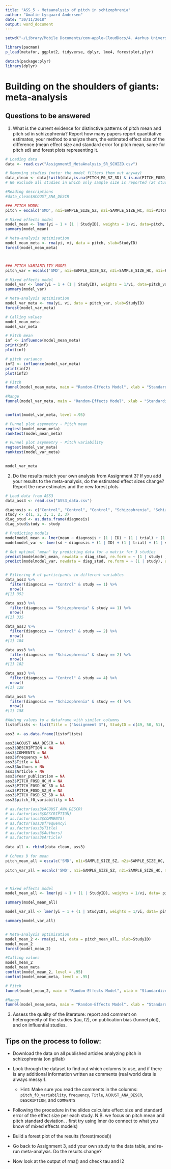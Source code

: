 ```yaml
---
title: "ASS_5 - Metaanalysis of pitch in schizophrenia"  
author: "Amalie Lysgaard Andersen"
date: "30/11/2018"
output: word_document
---
```



```r
setwd("~/Library/Mobile Documents/com~apple~CloudDocs/4. Aarhus Universitet/3. Semester/1. Experimental Methods lll/R FOLDER/Meta-analysis/Meta-analysis")

library(pacman)
p_load(metafor, ggplot2, tidyverse, dplyr, lme4, forestplot,plyr)

detach(package:plyr)
library(dplyr)
```

# Building on the shoulders of giants: meta-analysis

## Questions to be answered

1. What is the current evidence for distinctive patterns of pitch mean and pitch sd in schizophrenia? Report how many papers report quantitative estimates, your method to analyze them, the estimated effect size of the difference (mean effect size and standard error for pitch mean, same for pitch sd) and forest plots representing it. 

```r
# Loading data
data <- read.csv("Assignment5_MetaAnalysis_SR_SCHIZO.csv") 

# Removing studies (note: the model filters them out anyway)
data_clean <- data[!with(data,is.na(PITCH_F0_SZ_SD) & is.na(PITCH_F0SD_SZ_SD)),]
# We exclude all studies in which only sample size is reported (24 studies are left)

#Reading descriptions 
#data_clean$ACOUST_ANA_DESCR
```

```r
### PITCH MODEL
pitch = escalc('SMD', n1i=SAMPLE_SIZE_SZ, n2i=SAMPLE_SIZE_HC, m1i=PITCH_F0_SZ_M, m2i=PITCH_F0_HC_M, sd1i=PITCH_F0_SZ_SD, sd2i=PITCH_F0_HC_SD, data = data_clean)

# Mixed effects model 
model_mean <- lmer(yi ~ 1 + (1 | StudyID), weights = 1/vi, data=pitch, control= lmerControl(check.nobs.vs.nlev="ignore", check.nobs.vs.nRE="ignore"))
summary(model_mean)

# Meta-analysis optimisation
model_mean_meta <- rma(yi, vi, data = pitch, slab=StudyID)
forest(model_mean_meta) 



### PITCH VARIABILITY MODEL
pitch_var = escalc('SMD', n1i=SAMPLE_SIZE_SZ, n2i=SAMPLE_SIZE_HC, m1i=PITCH_F0SD_SZ_M, m2i=PITCH_F0SD_HC_M, sd1i=PITCH_F0SD_SZ_SD, sd2i=PITCH_F0SD_HC_SD, data = data_clean)

# Mixed effects model 
model_var <- lmer(yi ~ 1 + (1 | StudyID), weights = 1/vi, data=pitch_var, control=lmerControl(check.nobs.vs.nlev="ignore", check.nobs.vs.nRE="ignore"))
summary(model_var)

# Meta-analysis optimisation
model_var_meta <- rma(yi, vi, data = pitch_var, slab=StudyID) 
forest(model_var_meta) 

# Calling values
model_mean_meta
model_var_meta
```

```r
# Pitch mean
inf <- influence(model_mean_meta)
print(inf)
plot(inf)

# pitch variance
inf2 <- influence(model_var_meta)
print(inf2)
plot(inf2)
```

```r
# Pitch
funnel(model_mean_meta, main = "Random-Effects Model", xlab = "Standardized Mean Difference")

#Range
funnel(model_var_meta, main = "Random-Effects Model", xlab = "Standardized Mean Difference")


confint(model_var_meta, level =.95)
```

```r
# Funnel plot asymmetry - Pitch mean
regtest(model_mean_meta) 
ranktest(model_mean_meta)

# Funnel plot asymmetry - Pitch variability
regtest(model_var_meta)
ranktest(model_var_meta) 
 

model_var_meta
```


2. Do the results match your own analysis from Assignment 3? If you add your results to the meta-analysis, do the estimated effect sizes change? Report the new estimates and the new forest plots
```r
# Load data from ASS3
data_ass3 <- read.csv("ASS3_data.csv")

diagnosis <- c("Control", "Control", "Control", "Schizophrenia", "Schizophrenia", "Schizophrenia") 
study <- c(1, 2, 3, 1, 2, 3)
diag_stud <- as.data.frame(diagnosis)
diag_stud$study <- study

# Predicting models
modelmodel_mean <- lmer(mean ~ diagnosis + (1 | ID) + (1 | trial) + (1 | study), data_ass3,  REML = F)
modelmodel_var <- lmer(sd ~ diagnosis + (1 | ID) + (1 | trial) + (1 | study), data_ass3, REML = F)

# Get optimal "mean" by predicting data for a matrix for 3 studies
predict(modelmodel_mean, newdata = diag_stud, re.form = ~ (1 | study) , allow.new.levels = T)
predict(modelmodel_var, newdata = diag_stud, re.form = ~ (1 | study), allow.new.levels = T)


# Filtering # of participants in different variables
data_ass3 %>% 
  filter(diagnosis == "Control" & study == 1) %>%
  nrow()
#[1] 352

data_ass3 %>% 
  filter(diagnosis == "Schizophrenia" & study == 1) %>%
  nrow()
#[1] 335

data_ass3 %>% 
  filter(diagnosis == "Control" & study == 2) %>%
  nrow()
#[1] 184

data_ass3 %>% 
  filter(diagnosis == "Schizophrenia" & study == 2) %>%
  nrow()
#[1] 182

data_ass3 %>% 
  filter(diagnosis == "Control" & study == 4) %>%
  nrow()
#[1] 128

data_ass3 %>% 
  filter(diagnosis == "Schizophrenia" & study == 4) %>%
  nrow()
#[1] 158

#Adding values to a dataframe with similar columns
listoflists <- list(Title = ("Assignment 3"), StudyID = c(49, 50, 51), ArticleID = 47, SAMPLE_SIZE_SZ = c(335, 182, 158), SAMPLE_SIZE_HC = c(352, 184, 128), PITCH_F0_HC_M = c(142.4939, 123.8641, 137.0162), PITCH_F0_HC_SD = c(24.72409, 27.32127, 25.47117), PITCH_F0_SZ_M = c(156.2813, 137.6516, 150.8036), PITCH_F0_SZ_SD = c(24.72409, 27.32127, 25.47117))

ass3 <- as.data.frame(listoflists)

ass3$ACOUST_ANA_DESCR = NA
ass3$DESCRIPTION = NA
ass3$COMMENTS = NA
ass3$frequency = NA
ass3$Title = NA
ass3$Authors = NA
ass3$Article = NA
ass3$Year_publication = NA
ass3$PITCH_F0SD_HC_M = NA
ass3$PITCH_F0SD_HC_SD = NA
ass3$PITCH_F0SD_SZ_M = NA
ass3$PITCH_F0SD_SZ_SD = NA
ass3$pitch_f0_variability = NA 

# as.factor(ass3$ACOUST_ANA_DESCR)
# as.factor(ass3$DESCRIPTION)
# as.factor(ass3$COMMENTS)
# as.factor(ass3$frequency)
# as.factor(ass3$Title)
# as.factor(ass3$Authors)
# as.factor(ass3$Article)
 
data_all <- rbind(data_clean, ass3) 
``` 


```r
# Cohens D for mean
pitch_mean_all = escalc('SMD', n1i=SAMPLE_SIZE_SZ, n2i=SAMPLE_SIZE_HC, m1i=PITCH_F0_SZ_M, m2i=PITCH_F0_HC_M, sd1i=PITCH_F0_SZ_SD, sd2i=PITCH_F0_HC_SD, data = data_all)
 
pitch_var_all = escalc('SMD', n1i=SAMPLE_SIZE_SZ, n2i=SAMPLE_SIZE_HC, m1i=PITCH_F0SD_SZ_M, m2i=PITCH_F0SD_HC_M, sd1i=PITCH_F0SD_SZ_SD, sd2i=PITCH_F0SD_HC_SD, data = data_all)



# Mixed effects model 
model_mean_all <- lmer(yi ~ 1 + (1 | StudyID), weights = 1/vi, data= pitch_mean_all, control=lmerControl(check.nobs.vs.nlev="ignore", check.nobs.vs.nRE="ignore"))

summary(model_mean_all)

model_var_all <- lmer(yi ~ 1 + (1 | StudyID), weights = 1/vi, data= pitch_var_all, control=lmerControl(check.nobs.vs.nlev="ignore", check.nobs.vs.nRE="ignore"))

summary(model_var_all)


# Meta-analysis optimisation
model_mean_2 <- rma(yi, vi, data = pitch_mean_all, slab=StudyID)
model_mean_2
forest(model_mean_2)

#Calling values
model_mean_2
model_mean_meta
confint(model_mean_2, level = .95) 
confint(model_mean_meta, level = .95) 


```

```r

# Pitch
funnel(model_mean_2, main = "Random-Effects Model", xlab = "Standardized Mean Difference")

#Range
funnel(model_mean_meta, main = "Random-Effects Model", xlab = "Standardized Mean Difference")

```


3. Assess the quality of the literature: report and comment on heterogeneity of the studies (tau, I2), on publication bias (funnel plot), and on influential studies.

## Tips on the process to follow:
- Download the data on all published articles analyzing pitch in schizophrenia (on gitlab)
- Look through the dataset to find out which columns to use, and if there is any additional information written as comments (real world data is always messy!).
    * Hint: Make sure you read the comments in the columns: `pitch_f0_variability`, `frequency`, `Title`,  `ACOUST_ANA_DESCR`, `DESCRIPTION`, and `COMMENTS`
- Following the procedure in the slides calculate effect size and standard error of the effect size per each study. N.B. we focus on pitch mean and pitch standard deviation.
 . first try using lmer (to connect to what you know of mixed effects models)


- Build a forest plot of the results (forest(model))
 
- Go back to Assignment 3, add your own study to the data table, and re-run meta-analysis. Do the results change?

- Now look at the output of rma() and check tau and I2
